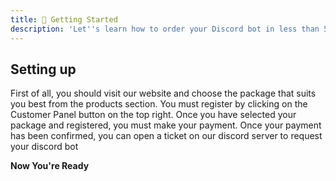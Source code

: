 ```yaml
---
title: 👋 Getting Started
description: 'Let''s learn how to order your Discord bot in less than 5 minutes.'
---
```


## Setting up

<Steps>
  <Step title="Package Selection">
First of all, you should visit our website and choose the package that suits you best from the products section.
  </Step>
  <Step title="Registration">
You must register by clicking on the Customer Panel button on the top right.
  </Step>
  <Step title="Making a Payment">
Once you have selected your package and registered, you must make your payment.
  </Step>
    <Step title="Receiving your Discord Bot">
Once your payment has been confirmed, you can open a ticket on our discord server to request your discord bot
  </Step>
</Steps>

 **Now You're Ready**

